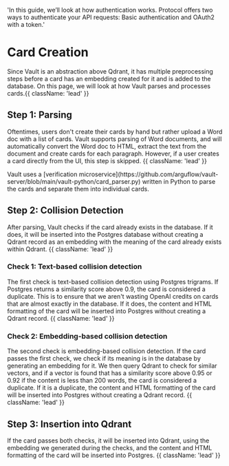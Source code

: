   'In this guide, we’ll look at how authentication works. Protocol offers two ways to authenticate your API requests: Basic authentication and OAuth2 with a token.'

# Card Creation

Since Vault is an abstraction above Qdrant, it has multiple preprocessing steps before a card has an embedding created for it and is added to the database. On this page, we will look at how Vault parses and processes cards.{{ className: 'lead' }}

## Step 1: Parsing

Oftentimes, users don't create their cards by hand but rather upload a Word doc with a list of cards. Vault supports parsing of Word documents, and will automatically convert the Word doc to HTML, extract the text from the document and create cards for each paragraph. However, if a user creates a card directly from the UI, this step is skipped. {{ className: 'lead' }}

<Note>
  Vault uses a [verification
  microservice](https://github.com/arguflow/vault-server/blob/main/vault-python/card_parser.py)
  written in Python to parse the cards and separate them into individual cards.
</Note>

## Step 2: Collision Detection

After parsing, Vault checks if the card already exists in the database. If it does, it will be inserted into the Postgres database without creating a Qdrant record as an embedding with the meaning of the card already exists within Qdrant. {{ className: 'lead' }}

### Check 1: Text-based collision detection

The first check is text-based collision detection using Postgres trigrams. If Postgres returns a similarity score above 0.9, the card is considered a duplicate. This is to ensure that we aren't wasting OpenAI credits on cards that are almost exactly in the database. If it does, the content and HTML formatting of the card will be inserted into Postgres without creating a Qdrant record. {{ className: 'lead' }}

### Check 2: Embedding-based collision detection

The second check is embedding-based collision detection. If the card passes the first check, we check if its meaning is in the database by generating an embedding for it. We then query Qdrant to check for similar vectors, and if a vector is found that has a similarity score above 0.95 or 0.92 if the content is less than 200 words, the card is considered a duplicate. If it is a duplicate, the content and HTML formatting of the card will be inserted into Postgres without creating a Qdrant record. {{ className: 'lead' }}

## Step 3: Insertion into Qdrant

If the card passes both checks, it will be inserted into Qdrant, using the embedding we generated during the checks, and the content and HTML formatting of the card will be inserted into Postgres. {{ className: 'lead' }}
